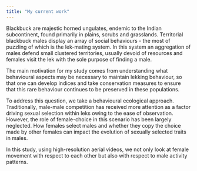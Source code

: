 ```yaml
---
title: "My current work"
---
```


Blackbuck are majestic horned ungulates, endemic to the Indian subcontinent, found primarily in plains, scrubs and grasslands. Territorial blackbuck males display an array of social behaviours - the most of puzzling of which is the lek-mating system. In this system an aggregation of males defend small clustered territories, usually devoid of resources and females visit the lek with the sole purpose of finding a male. 

The main motivation for my study comes from understanding what behavioural aspects may be necessary to maintain lekking behaviour, so that one can develop indices and take conservation measures to ensure that this rare behaviour continues to be preserved in these populations. 

To address this question, we take a behavioural ecological approach. Traditionally, male-male competition has received more attention as a factor driving sexual selection within leks owing to the ease of observation. However, the role of female-choice in this scenario has been largely neglected. How females select males and whether they copy the choice made by other females can impact the evolution of sexually selected traits in males.

In this study, using high-resolution aerial videos, we not only look at female movement with respect to each other but also with respect to male activity patterns. 